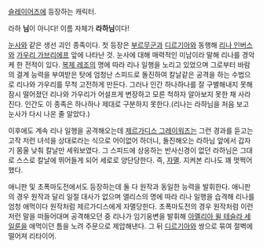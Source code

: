 [[슬레이어즈]]에 등장하는 캐릭터. 

라하 '''님'''이 아니다! 이름 자체가 '''라하님'''이다!

[[눈사]]와 같은 생선 괴인 종족이다. 첫 등장은 [[부르무군]]과 [[디르기아]]와 동행해 [[리나 인버스]]와 [[가우리 가브리에프]] 앞에 나타난 것. 눈사에 대해 매력적인 미남이라 말해 리나를 경악케 한 전적이 있다. [[복제 레조]]의 명에 따라 리나 일행을 노리고 있었으며 그로부터 바람의 결계 능력을 부여받은 탓에 엄청난 스피드로 돌진하여 칼날같은 공격을 하는 수법으로 리나와 가우리를 무척 고전하게 만든다. 그러나 인간 하나하나를 잘 구별해내지 못해 잠시 떨어졌던 리나와 가우리가 어설프게 변장하고 모른 척하자 알아보지 못한 채 사라진다. 인간도 이 종족은 하나하나 제대로 구분하지 못한다.(리나는 라하님을 처음 보고 눈사가 다시 나온 줄 알았다.)

이후에도 계속 리나 일행을 공격해오는데 [[제르가디스 그레이워즈]]는 그런 경과를 듣고는 고작 저런 녀석을 상대로라는 식으로 어이없어 하더니, 돌진해오는 라하님 앞에서 갑자기 몸울 낮춰 칼날만 세워보였다. 그 스피드에 상응하는 반사신경이 없던 라하님은 그대로 스스로 칼날에 뛰어들게 되어 세로로 양단당한다. 즉, [[자멸]]. 지켜본 리나도 꽤 멋쩍어했다.

애니판 및 초폭마도전에서도 등장하는데 둘 다 원작과 동일한 능력을 발휘한다. 애니판의 경우 원작과 달리 일절 대사가 없으며 앨리스의 명에 따라 리나 일행을 습격해 리나를 엄청 애먹이다 원작처럼 제르가디스에게 자멸당한다. 초폭마도전의 경우 원작처럼 이런저런 말을 떠들어대며 공격해오던 중 리나가 임기웅변을 발휘해 [[아멜리아 윌 테슬라 세일룬]]을 애먹이던 틈을 노려 주문으로 제압해낸다. 그 뒤 [[디르기아]]와 쌍으로 묶여 절벽에 떨어져 리타이어.
